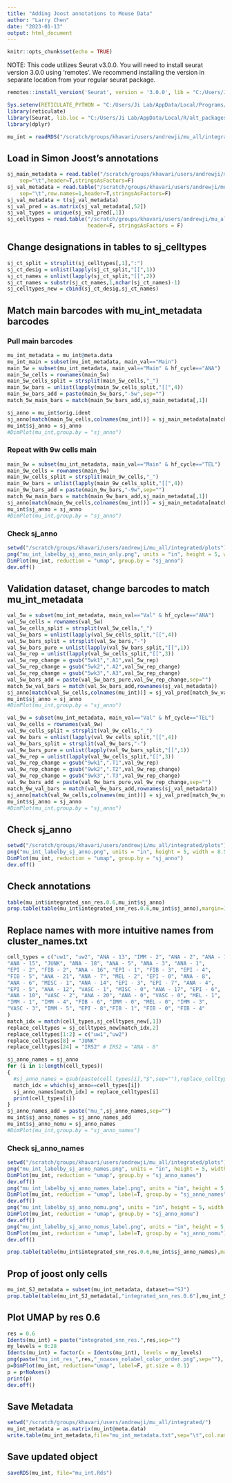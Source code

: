 ```yaml
---
title: "Adding Joost annotations to Mouse Data"
author: "Larry Chen"
date: "2023-01-13"
output: html_document
---
```


```r
knitr::opts_chunk$set(echo = TRUE)
```

NOTE: This code utilizes Seurat v3.0.0. You will need to install seurat version 3.0.0 using 'remotes'. We recommend installing the version in separate location from your regular seurat package. 
```r
remotes::install_version('Seurat', version = '3.0.0', lib = "C:/Users/Ji Lab/AppData/Local/R/alt_packages" )
```

```r
Sys.setenv(RETICULATE_PYTHON = "C:/Users/Ji Lab/AppData/Local/Programs/Python/Python310")
library(reticulate)
library(Seurat, lib.loc = "C:/Users/Ji Lab/AppData/Local/R/alt_packages")
library(dplyr)
```

```r
mu_int = readRDS("/scratch/groups/khavari/users/andrewji/mu_all/integrated/mu_all_int.Rds") 
```
## Load in Simon Joost's annotations
```r
sj_main_metadata = read.table("/scratch/groups/khavari/users/andrewji/mu_all/integrated/joost_2020_metadata/201806201840_cl_c_2nd.txt",
	sep="\t",header=T,stringsAsFactors=F)
sj_val_metadata = read.table("/scratch/groups/khavari/users/andrewji/mu_all/integrated/joost_2020_metadata/201806201840_MKnew_logit_2nd.txt",
	sep="\t",row.names=1,header=T,stringsAsFactors=F)
sj_val_metadata = t(sj_val_metadata)
sj_val_pred = as.matrix(sj_val_metadata[,52])
sj_val_types = unique(sj_val_pred[,1])
sj_celltypes = read.table("/scratch/groups/khavari/users/andrewji/mu_all/integrated/joost_2020_metadata/cluster_names.txt",sep = "\t",
                          header=F, stringsAsFactors = F)
```

## Change designations in tables to sj_celltypes
```r
sj_ct_split = strsplit(sj_celltypes[,1],":")
sj_ct_desig = unlist(lapply(sj_ct_split,"[[",1))
sj_ct_names = unlist(lapply(sj_ct_split,"[[",2))
sj_ct_names = substr(sj_ct_names,1,nchar(sj_ct_names)-1)
sj_celltypes_new = cbind(sj_ct_desig,sj_ct_names)
```


## Match main barcodes with mu_int_metadata barcodes 
### Pull main barcodes
```r
mu_int_metadata = mu_int@meta.data
mu_int_main = subset(mu_int_metadata, main_val=="Main")
main_5w = subset(mu_int_metadata, main_val=="Main" & hf_cycle=="ANA")
main_5w_cells = rownames(main_5w)
main_5w_cells_split = strsplit(main_5w_cells,"_")
main_5w_bars = unlist(lapply(main_5w_cells_split,"[[",4))
main_5w_bars_add = paste(main_5w_bars,"-5w",sep="")
match_5w_main_bars = match(main_5w_bars_add,sj_main_metadata[,1])
```

```r
sj_anno = mu_int$orig.ident
sj_anno[match(main_5w_cells,colnames(mu_int))] = sj_main_metadata[match_5w_main_bars,2]
mu_int$sj_anno = sj_anno
#DimPlot(mu_int,group.by = "sj_anno")
```

### Repeat with 9w cells main
```r
main_9w = subset(mu_int_metadata, main_val=="Main" & hf_cycle=="TEL")
main_9w_cells = rownames(main_9w)
main_9w_cells_split = strsplit(main_9w_cells,"_")
main_9w_bars = unlist(lapply(main_9w_cells_split,"[[",4))
main_9w_bars_add = paste(main_9w_bars,"-9w",sep="")
match_9w_main_bars = match(main_9w_bars_add,sj_main_metadata[,1])
sj_anno[match(main_9w_cells,colnames(mu_int))] = sj_main_metadata[match_9w_main_bars,2]
mu_int$sj_anno = sj_anno
#DimPlot(mu_int,group.by = "sj_anno")
```

### Check sj_anno
```r
setwd("/scratch/groups/khavari/users/andrewji/mu_all/integrated/plots")
png("mu_int_labelby_sj_anno_main_only.png", units = "in", height = 5, width = 8, res=300)
DimPlot(mu_int, reduction = "umap", group.by = "sj_anno")
dev.off()
```


## Validation dataset, change barcodes to match mu_int_metadata
```r
val_5w = subset(mu_int_metadata, main_val=="Val" & hf_cycle=="ANA")
val_5w_cells = rownames(val_5w)
val_5w_cells_split = strsplit(val_5w_cells,"_")
val_5w_bars = unlist(lapply(val_5w_cells_split,"[[",4))
val_5w_bars_split = strsplit(val_5w_bars,"-")
val_5w_bars_pure = unlist(lapply(val_5w_bars_split,"[[",1))
val_5w_rep = unlist(lapply(val_5w_cells_split,"[[",3))
val_5w_rep_change = gsub("5wk1",".A1",val_5w_rep)
val_5w_rep_change = gsub("5wk2",".A2",val_5w_rep_change)
val_5w_rep_change = gsub("5wk3",".A3",val_5w_rep_change)
val_5w_bars_add = paste(val_5w_bars_pure,val_5w_rep_change,sep="")
match_5w_val_bars = match(val_5w_bars_add,rownames(sj_val_metadata))
sj_anno[match(val_5w_cells,colnames(mu_int))] = sj_val_pred[match_5w_val_bars,1]
mu_int$sj_anno = sj_anno
#DimPlot(mu_int,group.by = "sj_anno")
```

```r
val_9w = subset(mu_int_metadata, main_val=="Val" & hf_cycle=="TEL")
val_9w_cells = rownames(val_9w)
val_9w_cells_split = strsplit(val_9w_cells,"_")
val_9w_bars = unlist(lapply(val_9w_cells_split,"[[",4))
val_9w_bars_split = strsplit(val_9w_bars,"-")
val_9w_bars_pure = unlist(lapply(val_9w_bars_split,"[[",1))
val_9w_rep = unlist(lapply(val_9w_cells_split,"[[",3))
val_9w_rep_change = gsub("9wk1",".T1",val_9w_rep)
val_9w_rep_change = gsub("9wk2",".T2",val_9w_rep_change)
val_9w_rep_change = gsub("9wk3",".T3",val_9w_rep_change)
val_9w_bars_add = paste(val_9w_bars_pure,val_9w_rep_change,sep="")
match_9w_val_bars = match(val_9w_bars_add,rownames(sj_val_metadata))
sj_anno[match(val_9w_cells,colnames(mu_int))] = sj_val_pred[match_9w_val_bars,1]
mu_int$sj_anno = sj_anno
#DimPlot(mu_int,group.by = "sj_anno")
```

## Check sj_anno
```r
setwd("/scratch/groups/khavari/users/andrewji/mu_all/integrated/plots")
png("mu_int_labelby_sj_anno.png", units = "in", height = 5, width = 8.5, res=300)
DimPlot(mu_int, reduction = "umap", group.by = "sj_anno")
dev.off()
```

## Check annotations
```r
table(mu_int$integrated_snn_res.0.6,mu_int$sj_anno)
prop.table(table(mu_int$integrated_snn_res.0.6,mu_int$sj_anno),margin=1)
```

## Replace names with more intuitive names from cluster_names.txt
```r
cell_types = c("uw1", "uw2", "ANA - 13", "IMM - 2", "ANA - 2", "ANA - 11", 
"ANA - 15", "JUNK", "ANA - 18", "ANA - 5", "ANA - 3", "ANA - 1", 
"EPI - 2", "FIB - 2", "ANA - 16", "EPI - 1", "FIB - 3", "EPI - 4", 
"FIB - 5", "ANA - 21", "ANA - 7", "MEL - 2", "EPI - 0", "ANA - 8", 
"ANA - 6", "MISC - 1", "ANA - 14", "EPI - 3", "EPI - 7", "ANA - 4", 
"EPI - 5", "ANA - 12", "VASC - 1", "MISC - 0", "ANA - 17", "EPI - 6", 
"ANA - 10", "VASC - 2", "ANA - 20", "ANA - 0", "VASC - 0", "MEL - 1", 
"IMM - 1", "IMM - 4", "FIB - 6", "IMM - 0", "MEL - 0", "IMM - 3", 
"VASC - 3", "IMM - 5", "EPI - 8","FIB - 1", "FIB - 0", "FIB - 4"
)
match_idx = match(cell_types,sj_celltypes_new[,1])
replace_celltypes = sj_celltypes_new[match_idx,2]
replace_celltypes[1:2] = c("uw1","uw2")
replace_celltypes[8] = "JUNK"
replace_celltypes[24] = "IRS2" # IRS2 = "ANA - 8"
```

```r
sj_anno_names = sj_anno
for (i in 1:length(cell_types))
{
  #sj_anno_names = gsub(paste(cell_types[i],"$",sep=""),replace_celltypes[i],sj_anno_names)
  match_idx = which(sj_anno==cell_types[i])
  sj_anno_names[match_idx] = replace_celltypes[i]
  print(cell_types[i])
}
sj_anno_names_add = paste("mu_",sj_anno_names,sep="")
mu_int$sj_anno_names = sj_anno_names_add
mu_int$sj_anno_nomu = sj_anno_names
#DimPlot(mu_int,group.by = "sj_anno_names")
```


### Check sj_anno_names
```r
setwd("/scratch/groups/khavari/users/andrewji/mu_all/integrated/plots")
png("mu_int_labelby_sj_anno_names.png", units = "in", height = 5, width = 9, res=300)
DimPlot(mu_int, reduction = "umap", group.by = "sj_anno_names")
dev.off()
png("mu_int_labelby_sj_anno_names_label.png", units = "in", height = 5, width = 9, res=300)
DimPlot(mu_int, reduction = "umap", label=T, group.by = "sj_anno_names")
dev.off()
png("mu_int_labelby_sj_anno_nomu.png", units = "in", height = 5, width = 8.5, res=300)
DimPlot(mu_int, reduction = "umap", group.by = "sj_anno_nomu")
dev.off()
png("mu_int_labelby_sj_anno_nomus_label.png", units = "in", height = 5, width = 8.5, res=300)
DimPlot(mu_int, reduction = "umap", label=T, group.by = "sj_anno_nomu")
dev.off()
```

```r
prop.table(table(mu_int$integrated_snn_res.0.6,mu_int$sj_anno_names),margin=1)
```

## Prop of joost only cells
```r
mu_int_SJ_metadata = subset(mu_int_metadata, dataset=="SJ")
prop.table(table(mu_int_SJ_metadata[,"integrated_snn_res.0.6"],mu_int_SJ_metadata[,"sj_anno_names"]),margin=1)
```


## Plot UMAP by res 0.6
```r
res = 0.6
Idents(mu_int) = paste("integrated_snn_res.",res,sep="")
my_levels = 0:28
Idents(mu_int) = factor(x = Idents(mu_int), levels = my_levels)
png(paste("mu_int_res_",res,"_noaxes_nolabel_color_order.png",sep=""), units = "in", height = 5, width = 6.5, res=300)
p=DimPlot(mu_int, reduction="umap", label=F, pt.size = 0.1)
p = p+NoAxes()
print(p)
dev.off()
```


## Save Metadata
```r
setwd("/scratch/groups/khavari/users/andrewji/mu_all/integrated/")
mu_int_metadata = as.matrix(mu_int@meta.data)
write.table(mu_int_metadata,file="mu_int_metadata.txt",sep="\t",col.names=T,row.names=T)
```

## Save updated object
```r
saveRDS(mu_int, file="mu_int.Rds") 
```